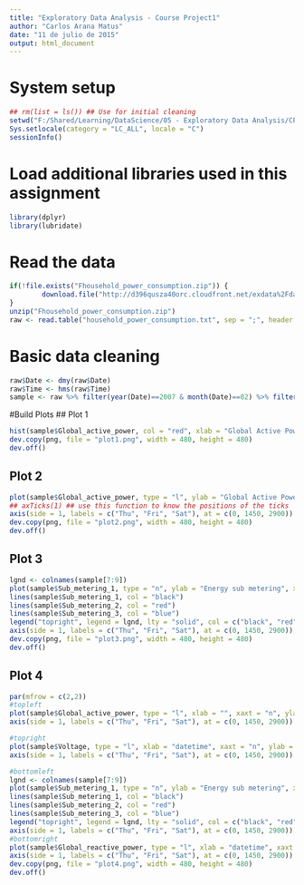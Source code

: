 ```yaml
---
title: "Exploratory Data Analysis - Course Project1"
author: "Carlos Arana Matus"
date: "11 de julio de 2015"
output: html_document
---
```


# System setup
```r
## rm(list = ls()) ## Use for initial cleaning
setwd("F:/Shared/Learning/DataScience/05 - Exploratory Data Analysis/CP1")
Sys.setlocale(category = "LC_ALL", locale = "C")
sessionInfo()
```

# Load additional libraries used in this assignment
```r
library(dplyr)
library(lubridate)
```

# Read the data
```r
if(!file.exists("Fhousehold_power_consumption.zip")) {
        download.file("http://d396qusza40orc.cloudfront.net/exdata%2Fdata%2Fhousehold_power_consumption.zip", "Fhousehold_power_consumption.zip", mode = "wb")
}
unzip("Fhousehold_power_consumption.zip")
raw <- read.table("household_power_consumption.txt", sep = ";", header = T, na.strings = "?", stringsAsFactors = F)
```

# Basic data cleaning
```r
raw$Date <- dmy(raw$Date)
raw$Time <- hms(raw$Time)
sample <- raw %>% filter(year(Date)==2007 & month(Date)==02) %>% filter(day(Date)==1 | day(Date)==2)
```

#Build Plots
## Plot 1
```r
hist(sample$Global_active_power, col = "red", xlab = "Global Active Power (Kilowatts)", main = "Global Active Power", ask = F)
dev.copy(png, file = "plot1.png", width = 480, height = 480)
dev.off()
```

## Plot 2
```r
plot(sample$Global_active_power, type = "l", ylab = "Global Active Power (Kilowatts)", xlab = "", xaxt = "n")
## axTicks(1) ## use this function to know the positions of the ticks
axis(side = 1, labels = c("Thu", "Fri", "Sat"), at = c(0, 1450, 2900))
dev.copy(png, file = "plot2.png", width = 480, height = 480)
dev.off()
```

## Plot 3
```r
lgnd <- colnames(sample[7:9])
plot(sample$Sub_metering_1, type = "n", ylab = "Energy sub metering", xlab = "", xaxt = "n")
lines(sample$Sub_metering_1, col = "black")
lines(sample$Sub_metering_2, col = "red")
lines(sample$Sub_metering_3, col = "blue")
legend("topright", legend = lgnd, lty = "solid", col = c("black", "red", "blue"))
axis(side = 1, labels = c("Thu", "Fri", "Sat"), at = c(0, 1450, 2900))
dev.copy(png, file = "plot3.png", width = 480, height = 480)
dev.off()
```

## Plot 4
```r
par(mfrow = c(2,2))
#topleft
plot(sample$Global_active_power, type = "l", xlab = "", xaxt = "n", ylab = "Global_active_power")
axis(side = 1, labels = c("Thu", "Fri", "Sat"), at = c(0, 1450, 2900))

#topright
plot(sample$Voltage, type = "l", xlab = "datetime", xaxt = "n", ylab = "Voltage")
axis(side = 1, labels = c("Thu", "Fri", "Sat"), at = c(0, 1450, 2900))

#bottomleft
lgnd <- colnames(sample[7:9])
plot(sample$Sub_metering_1, type = "n", ylab = "Energy sub metering", xlab = "", xaxt = "n")
lines(sample$Sub_metering_1, col = "black")
lines(sample$Sub_metering_2, col = "red")
lines(sample$Sub_metering_3, col = "blue")
legend("topright", legend = lgnd, lty = "solid", col = c("black", "red", "blue"), bty = "n", y.intersp = 0.9, cex = 0.8)
axis(side = 1, labels = c("Thu", "Fri", "Sat"), at = c(0, 1450, 2900))
#bottomright
plot(sample$Global_reactive_power, type = "l", xlab = "datetime", xaxt = "n", ylab = "Global_reactive_power")
axis(side = 1, labels = c("Thu", "Fri", "Sat"), at = c(0, 1450, 2900))
dev.copy(png, file = "plot4.png", width = 480, height = 480)
dev.off()
```
